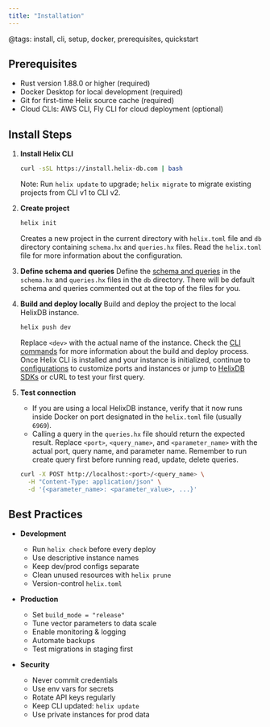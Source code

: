 ```yaml
---
title: "Installation"
---
```

@tags: install, cli, setup, docker, prerequisites, quickstart

## Prerequisites
- Rust version 1.88.0 or higher (required)
- Docker Desktop for local development (required)
- Git for first-time Helix source cache (required)
- Cloud CLIs: AWS CLI, Fly CLI for cloud deployment (optional)

## Install Steps

1. **Install Helix CLI**
   ```bash
   curl -sSL https://install.helix-db.com | bash
   ```
   Note: Run `helix update` to upgrade; `helix migrate` to migrate existing projects from CLI v1 to CLI v2.

2. **Create project**
   ```bash
   helix init
   ```
   Creates a new project in the current directory with `helix.toml` file and `db` directory containing `schema.hx` and `queries.hx` files.
   Read the `helix.toml` file for more information about the configuration.

3. **Define schema and queries**
    Define the [schema and queries](https://helix-llms-txt.mintlify.app/hql-intro.md) in the `schema.hx` and `queries.hx` files in the `db` directory.
    There will be default schema and queries commented out at the top of the files for you.

4. **Build and deploy locally**
    Build and deploy the project to the local HelixDB instance.
    ```bash
    helix push dev
    ```
    Replace `<dev>` with the actual name of the instance.
    Check the [CLI commands](https://helix-llms-txt.mintlify.app/cli.md#commands) for more information about the build and deploy process.
    Once Helix CLI is installed and your instance is initialized, continue to [configurations](https://helix-llms-txt.mintlify.app/cli.md#configurations) to customize ports and instances or jump to [HelixDB SDKs](https://helix-llms-txt.mintlify.app/sdks.md) or cURL to test your first query.

5. **Test connection**
    - If you are using a local HelixDB instance, verify that it now runs inside Docker on port designated in the `helix.toml` file (usually `6969`).
    - Calling a query in the `queries.hx` file should return the expected result. Replace `<port>`, `<query_name>`, and `<parameter_name>` with the actual port, query name, and parameter name. Remember to run create query first before running read, update, delete queries.
    ```bash
    curl -X POST http://localhost:<port>/<query_name> \
      -H "Content-Type: application/json" \
      -d '{<parameter_name>: <parameter_value>, ...}'
    ```

## Best Practices

- **Development**
  - Run `helix check` before every deploy
  - Use descriptive instance names
  - Keep dev/prod configs separate
  - Clean unused resources with `helix prune`
  - Version-control `helix.toml`

- **Production**
  - Set `build_mode = "release"`
  - Tune vector parameters to data scale
  - Enable monitoring & logging
  - Automate backups
  - Test migrations in staging first

- **Security**
  - Never commit credentials
  - Use env vars for secrets
  - Rotate API keys regularly
  - Keep CLI updated: `helix update`
  - Use private instances for prod data
